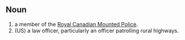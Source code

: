 ==Noun==
# a member of the [[Royal Canadian Mounted Police]].
# (US) a law officer, particularly an officer patrolling rural highways.
